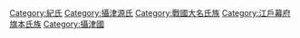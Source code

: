 [[Category:紀氏|Category:紀氏]]
[[Category:攝津源氏|Category:攝津源氏]]
[[Category:戰國大名氏族|Category:戰國大名氏族]]
[[Category:江戶幕府旗本氏族|Category:江戶幕府旗本氏族]]
[[Category:攝津國|Category:攝津國]]